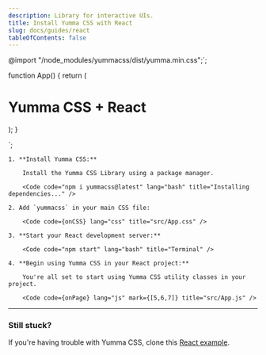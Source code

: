 ```yaml
---
description: Library for interactive UIs.
title: Install Yumma CSS with React
slug: docs/guides/react
tableOfContents: false
---
```


@import "/node_modules/yummacss/dist/yumma.min.css";`;


function App() {
  return (
    <div className="ai-c bg-d-lead-4 d-f jc-c h-1/1">
      <h1 className="fs-lg fw-700 tc-white">Yumma CSS + React</h1>
    </div>
  );
}

`;

<Steps>

    1. **Install Yumma CSS:**

        Install the Yumma CSS Library using a package manager.

        <Code code="npm i yummacss@latest" lang="bash" title="Installing dependencies..." />

    2. Add `yummacss` in your main CSS file:

        <Code code={onCSS} lang="css" title="src/App.css" />

    3. **Start your React development server:**

        <Code code="npm start" lang="bash" title="Terminal" />

    4. **Begin using Yumma CSS in your React project:**

        You're all set to start using Yumma CSS utility classes in your project.

        <Code code={onPage} lang="js" mark={[5,6,7]} title="src/App.js" />

</Steps>

---

### Still stuck?

If you're having trouble with Yumma CSS, clone this [React example](https://github.com/yumma-lib/react-yummacss-example.git).

<Code
  code="git clone https://github.com/yumma-lib/react-yummacss-example.git"
  lang="bash"
  title="Cloning repository..."
/>
